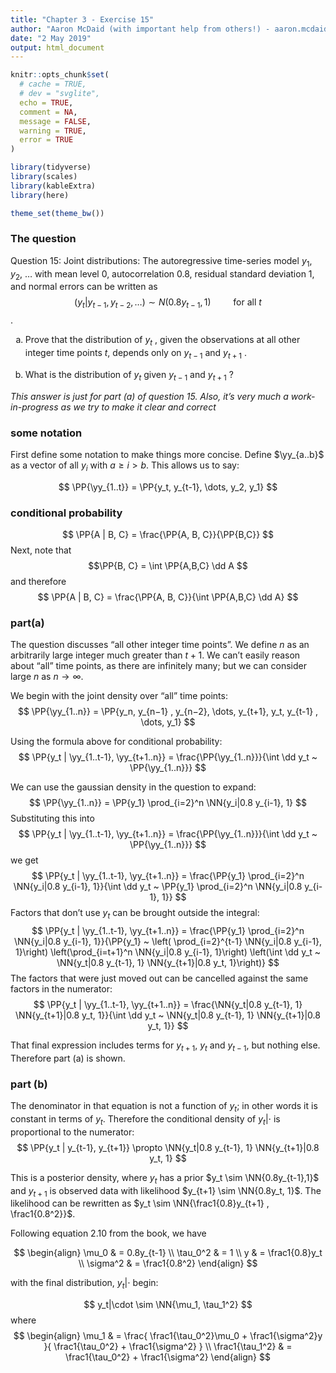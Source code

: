 ```yaml
---
title: "Chapter 3 - Exercise 15"
author: "Aaron McDaid (with important help from others!) - aaron.mcdaid@gmail.com"
date: "2 May 2019"
output: html_document
---
```


<div style="display:none">
  $$
  \newcommand{\NN}[1]{\mathcal{N}\mathopen{}\left( #1 \right)\mathclose{}}
  \newcommand{\PP}[1]{\mathrm{P}\mathopen{}\left( #1 \right)\mathclose{}}
  \newcommand{\EE}[1]{\mathbb{E}\mathopen{}\left[ #1 \right]\mathclose{}}
  \newcommand{\Var}[1]{\mathrm{Var}\mathopen{}\left[ #1 \right]\mathclose{}}
  \newcommand{\dd}[0]{~\mathrm{d}}
  \newcommand{\yy}[0]{\boldsymbol{y}}
  $$
</div>

```r
knitr::opts_chunk$set(
  # cache = TRUE,
  # dev = "svglite",
  echo = TRUE,
  comment = NA,
  message = FALSE,
  warning = TRUE,
  error = TRUE
)

library(tidyverse)
library(scales)
library(kableExtra)
library(here)

theme_set(theme_bw())
```


### The question
Question 15: Joint distributions: The autoregressive time-series model $y_1$, $y_2$, $\dots$ with mean level $0$,
autocorrelation $0.8$, residual standard deviation $1$, and normal errors can be written as
$$(y_t |y_{t−1} , y_{t−2} , \dots) \sim N(0.8y_{t−1} , 1) \qquad \mbox{ for all $t$}$$.

(a) Prove that the distribution of $y_t$ , given the observations at all other integer time points
$t$, depends only on $y_{t−1}$ and $y_{t+1}$ .

(b) What is the distribution of $y_t$ given $y_{t-1}$ and $y_{t+1}$ ?

_This answer is just for part (a) of question 15. Also, it's very much a work-in-progress as we try to make it clear and correct_

### some notation

First define some notation to make things more concise.
Define $\yy_{a..b}$ as a vector of all $y_i$ with $a \ge i \gt b$.
This allows us to say:

$$ \PP{\yy_{1..t}} = \PP{y_t, y_{t-1}, \dots, y_2, y_1} $$

### conditional probability

$$
\PP{A | B, C} = \frac{\PP{A, B, C}}{\PP{B,C}}
$$
Next, note that
$$\PP{B, C} = \int \PP{A,B,C} \dd A
$$
and therefore
$$
\PP{A | B, C} = \frac{\PP{A, B, C}}{\int \PP{A,B,C} \dd A}
$$

### part(a)

The question discusses "all other integer time points".
We define $n$ as an arbitrarily large integer much greater than $t+1$.
We can't easily reason about "all" time points, as there are infinitely many;
but we can consider large $n$ as $n \rightarrow \infty$.

We begin with the joint density over "all" time points:
$$
	\PP{\yy_{1..n}} = \PP{y_n, y_{n−1} , y_{n−2}, \dots, y_{t+1}, y_t, y_{t-1} , \dots, y_1}
$$

Using the formula above for conditional probability:
$$
	\PP{y_t | \yy_{1..t-1}, \yy_{t+1..n}} = \frac{\PP{\yy_{1..n}}}{\int \dd y_t ~ \PP{\yy_{1..n}}}
$$

We can use the gaussian density in the question to expand:
$$
\PP{\yy_{1..n}} = \PP{y_1} \prod_{i=2}^n \NN{y_i|0.8 y_{i-1}, 1}
$$
Substituting this into
$$
	\PP{y_t | \yy_{1..t-1}, \yy_{t+1..n}} = \frac{\PP{\yy_{1..n}}}{\int \dd y_t ~ \PP{\yy_{1..n}}}
$$
we get
$$
	\PP{y_t | \yy_{1..t-1}, \yy_{t+1..n}} = \frac{\PP{y_1} \prod_{i=2}^n \NN{y_i|0.8 y_{i-1}, 1}}{\int \dd y_t ~ \PP{y_1} \prod_{i=2}^n \NN{y_i|0.8 y_{i-1}, 1}}
$$
Factors that don't use $y_t$ can be brought outside the integral:
$$
	\PP{y_t | \yy_{1..t-1}, \yy_{t+1..n}} = \frac{\PP{y_1} \prod_{i=2}^n \NN{y_i|0.8 y_{i-1}, 1}}{\PP{y_1} ~ \left( \prod_{i=2}^{t-1} \NN{y_i|0.8 y_{i-1}, 1}\right) \left(\prod_{i=t+1}^n \NN{y_i|0.8 y_{i-1}, 1}\right) \left(\int \dd y_t ~ \NN{y_t|0.8 y_{t-1}, 1} \NN{y_{t+1}|0.8 y_t, 1}\right)}
$$
The factors that were just moved out can be cancelled against the same factors in the numerator:
$$
	\PP{y_t | \yy_{1..t-1}, \yy_{t+1..n}} = \frac{\NN{y_t|0.8 y_{t-1}, 1} \NN{y_{t+1}|0.8 y_t, 1}}{\int \dd y_t ~ \NN{y_t|0.8 y_{t-1}, 1} \NN{y_{t+1}|0.8 y_t, 1}}
$$

That final expression includes terms for $y_{t+1}$, $y_t$ and $y_{t-1}$, but nothing else.
Therefore part (a) is shown.


### part (b)

The denominator in that equation is not a function of $y_t$; in other words it is constant in terms of $y_t$.
Therefore the conditional density of $y_t|\cdot$ is proportional to the numerator:
$$
	\PP{y_t | y_{t-1}, y_{t+1}} \propto \NN{y_t|0.8 y_{t-1}, 1} \NN{y_{t+1}|0.8 y_t, 1}
$$

This is a posterior density, where $y_t$ has a prior $y_t \sim \NN{0.8y_{t-1},1}$ and $y_{t+1}$ is observed data
with likelihood $y_{t+1} \sim \NN{0.8y_t, 1}$.
The likelihood can be rewritten as $y_t \sim \NN{\frac1{0.8}y_{t+1} , \frac1{0.8^2}}$.

Following equation 2.10 from the book, we have

$$
\begin{align}
        \mu_0 & = 0.8y_{t-1}
\\      \tau_0^2 & = 1
\\      y & = \frac1{0.8}y_t
\\      \sigma^2 & = \frac1{0.8^2}
\end{align}
$$

with the final distribution, $y_t|\cdot$ begin:

$$
y_t|\cdot \sim \NN{\mu_1, \tau_1^2}
$$
where
$$
\begin{align}
        \mu_1 & = \frac{ \frac1{\tau_0^2}\mu_0 + \frac1{\sigma^2}y }{ \frac1{\tau_0^2} + \frac1{\sigma^2} }
\\      \frac1{\tau_1^2} & = \frac1{\tau_0^2} + \frac1{\sigma^2}
\end{align}
$$

